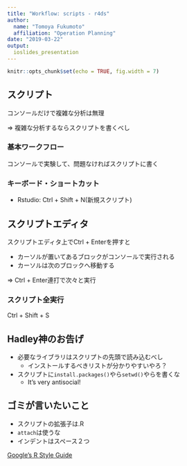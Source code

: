 ```yaml
---
title: "Workflow: scripts - r4ds"
author: 
  name: "Tomoya Fukumoto"
  affiliation: "Operation Planning"
date: "2019-03-22"
output: 
  ioslides_presentation
---
```


```r
knitr::opts_chunk$set(echo = TRUE, fig.width = 7)
```

<style>
.column-left{
  float: left;
  width: 47.5%;
  text-align: left;
}
.column-right{
  float: right;
  width: 47.5%;
  text-align: left;
}
</style>


## スクリプト
コンソールだけで複雑な分析は無理

&rArr; 複雑な分析するならスクリプトを書くべし

### 基本ワークフロー
コンソールで実験して、問題なければスクリプトに書く 

### キーボード・ショートカット
- Rstudio: Ctrl + Shift + N(新規スクリプト)

## スクリプトエディタ
スクリプトエディタ上でCtrl + Enterを押すと

- カーソルが置いてあるブロックがコンソールで実行される
- カーソルは次のブロックへ移動する

&rArr; Ctrl + Enter連打で次々と実行

### スクリプト全実行
Ctrl + Shift + S

## Hadley神のお告げ
- 必要なライブラリはスクリプトの先頭で読み込むべし
    - インストールするべきリストが分かりやすいやろ？
- スクリプトに`install.packages()`やら`setwd()`やらを書くな
    - It's very antisocial!

## ゴミが言いたいこと
- スクリプトの拡張子は.R
- `attach`は使うな
- インデントはスペース２つ

[Google's R Style Guide](https://google.github.io/styleguide/Rguide.xml)
